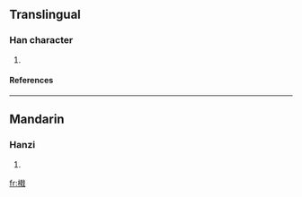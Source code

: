 ==Translingual==
===Han character===
{{Han char|rn=75|rad=木|as=12|sn=16|four=4395<sub>0</sub>|canj=木十十戈 (DJJI)}}
# {{defn|Han|sort=木12}}
====References====
{{Han ref|kx=0555.311|hdz=21288.141|uh=6A76|ud=27254|bh=E9C7|bd=59847}}

----
==Mandarin==
===Hanzi===
{{cmn-hanzi|pin=[[jí]] ([[ji2]])|wg=chi<sup>2</sup>}}
# {{defn|Mandarin}}

[[fr:橶]]